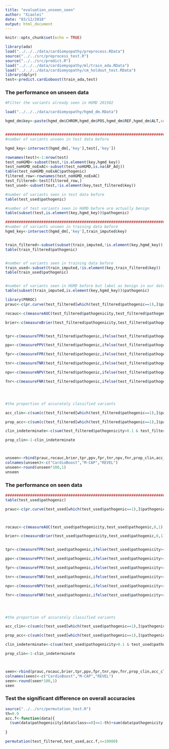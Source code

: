 ```yaml
---
title: "evaluation_unseen_seen"
author: "Xiaolei"
date: "03/12/2018"
output: html_document
---
```


```r
knitr::opts_chunk$set(echo = TRUE)
```

```r
library(ada)
load("../../../data/cardiomyopathy/preprocess.RData")
source("../../src/preprocess_test.R")
source("../../src/predict.R")
load("../../../data/cardiomyopathy/ml/train_ada.RData")
load("../../../data/cardiomyopathy/cm_holdout_test.RData")
library(dplyr)
test<-predict.cardioboost(train_ada,test)

```

### The performance on unseen data

```r
#Filter the variants already seen in HGMD 201502

load("../../../data/cardiomyopathy/hgmd_dm.RData")

hgmd_dm$key<-paste(hgmd_dm$CHROM,hgmd_dm$POS,hgmd_dm$REF,hgmd_dm$ALT,sep="_")


##############################################################################
#number of variants unseen in test data before

hgmd_key<-intersect(hgmd_dm[,'key'],test[,'key'])

rownames(test)<-1:nrow(test)
test_noHGMD<-subset(test,!is.element(key,hgmd_key))
test_noHGMD_noExAC<-subset(test_noHGMD,is.na(AF_Adj))
table(test_noHGMD_noExAC$pathogenic)
filtered_row<-rownames(test_noHGMD_noExAC)
test_filtered<-test[filtered_row,]
test_used<-subset(test,!is.element(key,test_filtered$key))

#number of variants seen in test data before
table(test_used$pathogenic)

#number of test variants seen in HGMD before are actually benign 
table(subset(test,is.element(key,hgmd_key))$pathogenic)

#############################################################################
#number of variants unseen in training data before
hgmd_key<-intersect(hgmd_dm[,'key'],train_imputed$key)


train_filtered<-subset(subset(train_imputed,!is.element(key,hgmd_key)),is.na(AF_Adj))
table(train_filtered$pathogenic)


#number of variants seen in training data before
train_used<-subset(train_imputed,!is.element(key,train_filtered$key))
table(train_used$pathogenic)


#number of variants seen in HGMD before but label as benign in our data set
table(subset(train_imputed,is.element(key,hgmd_key))$pathogenic)

```




```r
library(PRROC)
prauc<-c(pr.curve(test_filtered[which(test_filtered$pathogenic==1),]$pathogenicity,test_filtered[which(test_filtered$pathogenic==0),]$pathogenicity, curve = F)$auc.integral,  pr.curve(test_filtered[which(test_filtered$pathogenic==1),]$MCAP,test_filtered[which(test_filtered$pathogenic==0),]$MCAP, curve = F)$auc.integral, pr.curve(test_filtered[which(test_filtered$pathogenic==1),]$REVEL,test_filtered[which(test_filtered$pathogenic==0),]$REVEL, curve = F)$auc.integral)

rocauc<-c(measureAUC(test_filtered$pathogenicity,test_filtered$pathogenic,0,1),measureAUC(test_filtered$MCAP,test_filtered$pathogenic,0,1),measureAUC(test_filtered$REVEL,test_filtered$pathogenic,0,1))

brier<-c(measureBrier(test_filtered$pathogenicity,test_filtered$pathogenic,0,1),measureBrier(test_filtered$MCAP,test_filtered$pathogenic,0,1),measureBrier(test_filtered$REVEL,test_filtered$pathogenic,0,1))


tpr<-c(measureTPR(test_filtered$pathogenic,ifelse(test_filtered$pathogenicity>=0.9,1,0),1),measureTPR(test_filtered$pathogenic,ifelse(test_filtered$MCAP>=0.9,1,0),1),measureTPR(test_filtered$pathogenic,ifelse(test_filtered$REVEL>=0.9,1,0),1))

ppv<-c(measurePPV(test_filtered$pathogenic,ifelse(test_filtered$pathogenicity>=0.9,1,0),1),measurePPV(test_filtered$pathogenic,ifelse(test_filtered$MCAP>=0.9,1,0),1),measurePPV(test_filtered$pathogenic,ifelse(test_filtered$REVEL>=0.9,1,0),1))

fpr<-c(measureFPR(test_filtered$pathogenic,ifelse(test_filtered$pathogenicity<=0.1,0,1),0,1),measureFPR(test_filtered$pathogenic,ifelse(test_filtered$MCAP<=0.1,0,1),0,1),measureFPR(test_filtered$pathogenic,ifelse(test_filtered$REVEL<=0.1,0,1),0,1))

tnr<-c(measureTNR(test_filtered$pathogenic,ifelse(test_filtered$pathogenicity<=0.1,0,1),0),measureTNR(test_filtered$pathogenic,ifelse(test_filtered$MCAP<=0.1,0,1),0),measureTNR(test_filtered$pathogenic,ifelse(test_filtered$REVEL<=0.1,0,1),0))

npv<-c(measureNPV(test_filtered$pathogenic,ifelse(test_filtered$pathogenicity<=0.1,0,1),0),measureNPV(test_filtered$pathogenic,ifelse(test_filtered$MCAP<=0.1,0,1),0),measureNPV(test_filtered$pathogenic,ifelse(test_filtered$REVEL<=0.1,0,1),0))

fnr<-c(measureFNR(test_filtered$pathogenic,ifelse(test_filtered$pathogenicity<=0.1,0,1),0,1),measureFNR(test_filtered$pathogenic,ifelse(test_filtered$MCAP<=0.1,0,1),0,1),measureFNR(test_filtered$pathogenic,ifelse(test_filtered$REVEL<=0.1,0,1),0,1))




#the proportion of accurately classified variants

acc_clin<-c(sum(c(test_filtered[which(test_filtered$pathogenic==1),]$pathogenicity>=0.9,test_filtered[which(test_filtered$pathogenic==0),]$pathogenicity<=0.1))/sum(test_filtered$pathogenicity<=0.1|test_filtered$pathogenicity>=0.9),sum(c(test_filtered[which(test_filtered$pathogenic==1),]$MCAP>=0.9,test_filtered[which(test_filtered$pathogenic==0),]$MCAP<=0.1))/sum(test_filtered$MCAP<=0.1|test_filtered$MCAP>=0.9),sum(c(test_filtered[which(test_filtered$pathogenic==1),]$REVEL>=0.9,test_filtered[which(test_filtered$pathogenic==0),]$REVEL<=0.1))/sum(test_filtered$REVEL<=0.1|test_filtered$REVEL>=0.9))

prop_acc<-c(sum(c(test_filtered[which(test_filtered$pathogenic==1),]$pathogenicity>=0.9,test_filtered[which(test_filtered$pathogenic==0),]$pathogenicity<=0.1))/nrow(test_filtered),sum(c(test_filtered[which(test_filtered$pathogenic==1),]$MCAP>=0.9,test_filtered[which(test_filtered$pathogenic==0),]$MCAP<=0.1))/nrow(test_filtered),sum(c(test_filtered[which(test_filtered$pathogenic==1),]$REVEL>=0.9,test_filtered[which(test_filtered$pathogenic==0),]$REVEL<=0.1))/nrow(test_filtered))

clin_indeterminate<-c(sum(test_filtered$pathogenicity>0.1 & test_filtered$pathogenicity<0.9)/nrow(test_filtered),sum(test_filtered$MCAP>0.1 & test_filtered$MCAP<0.9)/nrow(test_filtered),sum(test_filtered$REVEL>0.1 & test_filtered$REVEL<0.9)/nrow(test_filtered))

prop_clin<-1-clin_indeterminate



unseen<-rbind(prauc,rocauc,brier,tpr,ppv,fpr,tnr,npv,fnr,prop_clin,acc_clin,prop_acc,clin_indeterminate)
colnames(unseen)<-c("CardioBoost","M-CAP","REVEL")
unseen<-round(unseen*100,1)
unseen

```

### The performance on seen data
```r
############################################################################################
table(test_used$pathogenic)

prauc<-c(pr.curve(test_used[which(test_used$pathogenic==1),]$pathogenicity,test_used[which(test_used$pathogenic==0),]$pathogenicity, curve = F)$auc.integral, pr.curve(test_used[which(test_used$pathogenic==1),]$MCAP,test_used[which(test_used$pathogenic==0),]$MCAP, curve = F)$auc.integral, pr.curve(test_used[which(test_used$pathogenic==1),]$REVEL,test_used[which(test_used$pathogenic==0),]$REVEL, curve = F)$auc.integral)



rocauc<-c(measureAUC(test_used$pathogenicity,test_used$pathogenic,0,1),measureAUC(test_used$MCAP,test_used$pathogenic,0,1),measureAUC(test_used$REVEL,test_used$pathogenic,0,1))

brier<-c(measureBrier(test_used$pathogenicity,test_used$pathogenic,0,1),measureBrier(test_used$MCAP,test_used$pathogenic,0,1),measureBrier(test_used$REVEL,test_used$pathogenic,0,1))


tpr<-c(measureTPR(test_used$pathogenic,ifelse(test_used$pathogenicity>=0.9,1,0),1),measureTPR(test_used$pathogenic,ifelse(test_used$MCAP>=0.9,1,0),1),measureTPR(test_used$pathogenic,ifelse(test_used$REVEL>=0.9,1,0),1))

ppv<-c(measurePPV(test_used$pathogenic,ifelse(test_used$pathogenicity>=0.9,1,0),1),measurePPV(test_used$pathogenic,ifelse(test_used$MCAP>=0.9,1,0),1),measurePPV(test_used$pathogenic,ifelse(test_used$REVEL>=0.9,1,0),1))

fpr<-c(measureFPR(test_used$pathogenic,ifelse(test_used$pathogenicity<=0.1,0,1),0,1),measureFPR(test_used$pathogenic,ifelse(test_used$MCAP<=0.1,0,1),0,1),measureFPR(test_used$pathogenic,ifelse(test_used$REVEL<=0.1,0,1),0,1))

tnr<-c(measureTNR(test_used$pathogenic,ifelse(test_used$pathogenicity<=0.1,0,1),0),measureTNR(test_used$pathogenic,ifelse(test_used$MCAP<=0.1,0,1),0),measureTNR(test_used$pathogenic,ifelse(test_used$REVEL<=0.1,0,1),0))

npv<-c(measureNPV(test_used$pathogenic,ifelse(test_used$pathogenicity<=0.1,0,1),0),measureNPV(test_used$pathogenic,ifelse(test_used$MCAP<=0.1,0,1),0),measureNPV(test_used$pathogenic,ifelse(test_used$REVEL<=0.1,0,1),0))

fnr<-c(measureFNR(test_used$pathogenic,ifelse(test_used$pathogenicity<=0.1,0,1),0,1),measureFNR(test_used$pathogenic,ifelse(test_used$MCAP<=0.1,0,1),0,1),measureFNR(test_used$pathogenic,ifelse(test_used$REVEL<=0.1,0,1),0,1))




#the proportion of accurately classified variants

acc_clin<-c(sum(c(test_used[which(test_used$pathogenic==1),]$pathogenicity>=0.9,test_used[which(test_used$pathogenic==0),]$pathogenicity<=0.1))/sum(test_used$pathogenicity<=0.1|test_used$pathogenicity>=0.9),sum(c(test_used[which(test_used$pathogenic==1),]$MCAP>=0.9,test_used[which(test_used$pathogenic==0),]$MCAP<=0.1))/sum(test_used$MCAP<=0.1|test_used$MCAP>=0.9),sum(c(test_used[which(test_used$pathogenic==1),]$REVEL>=0.9,test_used[which(test_used$pathogenic==0),]$REVEL<=0.1))/sum(test_used$REVEL<=0.1|test_used$REVEL>=0.9))

prop_acc<-c(sum(c(test_used[which(test_used$pathogenic==1),]$pathogenicity>=0.9,test_used[which(test_used$pathogenic==0),]$pathogenicity<=0.1))/nrow(test_used),sum(c(test_used[which(test_used$pathogenic==1),]$MCAP>=0.9,test_used[which(test_used$pathogenic==0),]$MCAP<=0.1))/nrow(test_used),sum(c(test_used[which(test_used$pathogenic==1),]$REVEL>=0.9,test_used[which(test_used$pathogenic==0),]$REVEL<=0.1))/nrow(test_used))

clin_indeterminate<-c(sum(test_used$pathogenicity>0.1 & test_used$pathogenicity<0.9)/nrow(test_used),sum(test_used$MCAP>0.1 & test_used$MCAP<0.9)/nrow(test_used),sum(test_used$REVEL>0.1 & test_used$REVEL<0.9)/nrow(test_used))

prop_clin<-1-clin_indeterminate



seen<-rbind(prauc,rocauc,brier,tpr,ppv,fpr,tnr,npv,fnr,prop_clin,acc_clin,prop_acc,clin_indeterminate)
colnames(seen)<-c("CardioBoost","M-CAP","REVEL")
seen<-round(seen*100,1)
seen

```

### Test the significant difference on overall accuracies 

```r
source("../../src/permutation_test.R")
th=0.9
acc.f<-function(data){
  (sum(data$pathogenicity[data$class==0]<=1-th)+sum(data$pathogenicity[data$class==1]>=th))/nrow(data)
  
}

permutation(test_filtered,test_used,acc.f,n=10000)

```